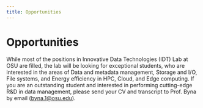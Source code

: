 ```yaml
---
title: Opportunities
---
```



# Opportunities

While most of the positions in Innovative Data Technologies (IDT) Lab at OSU are filled, 
the lab will be looking for exceptional students, who are interested in the areas of 
Data and metadata management, Storage and I/O, File systems, and Energy efficiency in HPC, 
Cloud, and Edge computing. If you are an outstanding student and interested in performing 
cutting-edge R&D in data management, please send your CV and transcript to Prof. Byna by email (byna.1@osu.edu).


